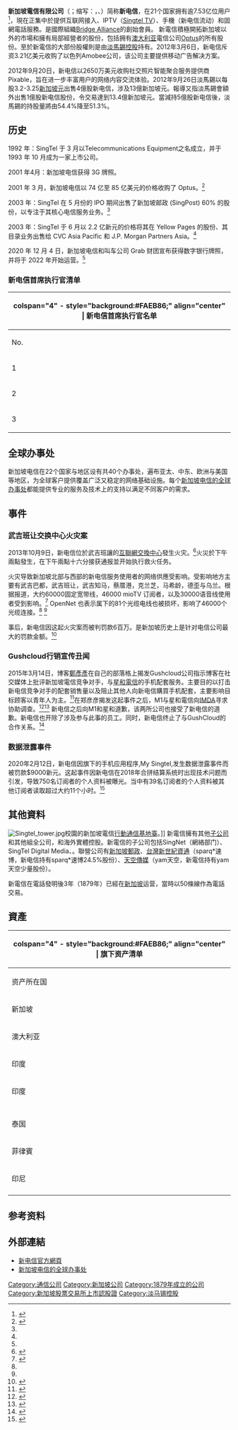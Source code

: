 {{coord|1.299527|103.838506|region:SG|display=title}}

{{Infobox Company
 | name             = 新加坡電信有限公司
 | name_en          = Singapore Telecommunications Limited
 | logo             = [[File:Singtel_logo.svg|File:Singtel logo.svg]]
 | type             = [[上市公司|上市公司]]
 | traded_as        = {{sgx|Z74}}<br>{{otcbb|SGAPY}}
 | genre            = 
 | foundation       = {{Start date and age|1992|4|1|p=yes}}<br />{{SGP}}<ref>{{Cite web |url=http://eresources.nlb.gov.sg/history/events/bad4f49b-de48-4f5c-8f12-70dd31addfd7 |title=Singapore Telecom Goes Public, HistorySG A Online Source Guide |access-date=2016-11-03 |archive-date=2021-02-07 |archive-url=https://web.archive.org/web/20210207153554/https://eresources.nlb.gov.sg/history/events/bad4f49b-de48-4f5c-8f12-70dd31addfd7 |dead-url=no }}</ref> 
 | founder          = 
 | location_city    = 
 | location_country = 
 | location         = {{SIN}}[[烏节路|烏节]]爱斯特路31号[[電信中心_(新加坡)|电信中心]]
 | locations        = 
 | area_served      = [[新加坡|新加坡]]
 | CEO              = 蔡淑君（Chua Sock Koong）
 | industry         = [[通信|通信]]
 | products         = 移动电话、固网电话、互联网接入、IPTV
 | services         = 
 | parent           = [[淡马锡控股|淡马锡控股]]
 | revenue          = {{increase}} $169.61亿[[新元|新元]] {{small|(2016年3月)}}
 | operating_income = {{increase}} $50.13亿新元 {{small|(2016年3月)}}
 | net_income       = {{increase}} $38.71亿新元 {{small|(2016年3月)}}
 | assets           = 
 | equity           = 
 | owner            = 
 | num_employees    = 23000
 | divisions        = 
 | subsid           = *[[Optus|Optus]] [[Australia|Australia]]
*[[Ncs_Pte_Ltd|Ncs Pte Ltd]] 
*Advanced Info Service
*Bharti Airtel
*Globe Telecom
*Trustwave Holdings
*Telkomsel
 | slogan           = 更新，更诚心（Let's make everyday better）
 | zip_code         = 239732
 | telephone_no     = + 65 68383388
 | homepage         = {{URL|singtel.com}}
 | footnotes        = 
 | intl             = yes
}}

'''新加坡電信有限公司'''（{{lang-en|'''Singapore Telecommunications Limited'''}}；缩写：{{lang|en|'''Singtel'''}}，{{sgx|Z74}}、{{otcbb|SGAPY}}）简称'''新电信'''，在21个国家拥有逾7.53亿位用户<ref name="Investor factsheet Jun 2021">{{Cite web|title=Investor factsheet Jun 2021|url=https://www.singtel.com/content/dam/singtel/investorRelations/factsheetsAndPresentation/2022/FY22_Factsheet_v2.pdf|access-date=2022-05-29|format=PDF|publisher=Singtel|language=en-sg}}</ref>，現在正集中於提供互联网接入、IPTV（[[新电信电视|Singtel TV]]）、手機（新电信流动）和固網電話服務。是國際組織[[Bridge_Alliance|Bridge Alliance]]的創始會員。
新電信積極開拓新加坡以外的市場和擁有局部經營者的股份，包括拥有[[澳大利亚|澳大利亚]]電信公司[[Optus|Optus]]的所有股份。至於新電信的大部份股權則是由[[淡馬錫控股|淡馬錫控股]]持有。2012年3月6日，新电信斥资3.21亿美元收购了以色列Amobee公司，该公司主要提供移动广告解决方案。

2012年9月20日，新电信以2650万美元收购社交照片智能聚合服务提供商Pixable，旨在进一步丰富用户的网络内容交流体验。2012年9月26日淡馬錫以每股3.2-3.25[[新加坡元|新加坡元]]出售4億股新电信，涉及13億新加坡元。報導又指淡馬錫會額外出售1億股新电信股份，令交易達到13.4億新加坡元。當減持5億股新电信後，淡馬錫的持股量將由54.4%降至51.3%。{{来源请求}}

==历史==

1992 年：SingTel 于 3 月以Telecommunications Equipment之名成立，并于 1993 年 10 月成为一家上市公司。

2001 年4月：新加坡电信获得 3G 牌照。

2001 年 3 月，新加坡电信以 74 亿至 85 亿美元的价格收购了 Optus。<ref name="mg21">{{Cite web|url=https://www.mg21.com/singtel.html|title=新加坡最大电信服务公司：新加坡电信Singapore Telecommunications Limited – Singtel(SGAPY)|date=2021-08-11|access-date=2021-08-12|archive-date=2021-08-12|archive-url=https://web.archive.org/web/20210812052555/https://www.mg21.com/singtel.html|dead-url=no}}</ref>

2003 年：SingTel 在 5 月份的 IPO 期间出售了新加坡邮政 (SingPost) 60% 的股份，以专注于其核心电信服务业务。<ref name="mg21"/>

2003 年：SingTel 于 6 月以 2.2 亿新元的价格将其在 Yellow Pages 的股份、其目录业务出售给 CVC Asia Pacific 和 J.P. Morgan Partners Asia。<ref name="mg21"/>

2020 年 12 月 4 日，新加坡电信和叫车公司 Grab 财团宣布获得数字银行牌照，并将于 2022 年开始运营。<ref name="mg21"/>
===新电信首席执行官清单===
{| class="wikitable sortable"
|-
! colspan="4" - style="background:#FAEB86;" align="center" | 新电信首席执行官名单
|-
! No. !! 名字 !! 任期 
|-
| 1 || [[李显扬|李显扬]] || 1994年 - 2007年
|-
| 2 || 蔡淑君（Chua Sock Koong） || 2007年 - 2021年
|-
| 3 || 袁坤滿（Yuen Kuan Moon） || 2021年 - 至今
|}

== 全球办事处 ==
新加坡电信在22个国家与地区设有共40个办事处，遍布亚太、中东、欧洲与美国等地区，为全球客户提供覆盖广泛又稳定的网络基础设施。每个[https://web.archive.org/web/20141108021438/http://info.singtel.com/business/singtel-global-offices?utm_source=wikipedia-chi&utm_medium=sgo_link&utm_campaign=wikipedia 新加坡电信的全球办事处]都能提供专业的服务及技术上的支持以满足不同客户的需求。

==事件==
===武吉班让交换中心火灾案===
2013年10月9日，新电信位於武吉班讓的[[互聯網交換中心|互聯網交換中心]]發生火灾。<ref name=":3">{{Cite web|url=https://www.zdnet.com/article/fire-at-singtel-building-disrupts-telco-atm-services/|title=Fire at SingTel building disrupts telco, ATM services|last=Huang|first=Ryan|website=ZDNet|language=en|access-date=2020-02-27|archive-url=https://web.archive.org/web/20171002084818/http://www.zdnet.com/article/fire-at-singtel-building-disrupts-telco-atm-services/|archive-date=2 October 2017|url-status=live}}</ref>火災於下午兩點發生，{{tsl|en|Singapore Civil Defence Force|新加坡民防部队}}在下午兩點十六分接获通报並开始执行救火任务。

火灾导致新加坡北部与西部的新电信服务使用者的网络供應受影响。受影响地方主要有武吉巴都，武吉班让，武吉知马，蔡厝港，克兰芝，马希龄，德歪与乌兰。根据报道，大约60000固定宽带线，46000 mioTV 订阅者，以及30000语音线使用者受到影响。<ref name=":5">{{Cite web|url=https://www.todayonline.com/singapore/singtel-fire-damage-more-extensive-originally-assessed|title=SingTel fire: Services fully restored by 7am tomorrow|website=TODAYonline|access-date=2020-02-27|archive-url=https://web.archive.org/web/20131016161110/http://www.todayonline.com/singapore/singtel-fire-damage-more-extensive-originally-assessed|archive-date=16 October 2013|url-status=live}}</ref> OpenNet 也表示属下的81个光缆电线也被损坏，影响了46000个光缆连接。<ref name=":5" /> <ref name=":3" />

事后，新电信因这起火灾案而被判罚款6百万。是新加坡历史上是针对电信公司最大的罚款金额。<ref>{{Cite web|url=https://www.straitstimes.com/singapore/singtel-fined-a-record-6m-for-bukit-panjang-exchange-fire-opennet-and-citynet-also-fined|title=SingTel fined a record $6m for Bukit Panjang exchange fire; OpenNet and CityNet also fined|last=Tham|first=Irene|date=2014-05-06|website=The Straits Times|language=en|url-status=live|archive-url=https://web.archive.org/web/20200224101434/https://www.straitstimes.com/singapore/singtel-fined-a-record-6m-for-bukit-panjang-exchange-fire-opennet-and-citynet-also-fined|archive-date=24 February 2020|access-date=2020-02-29}}</ref>

===Gushcloud行销宣传丑闻===
2015年3月14日，博客[[下雪_(博客作者)|鄭彥彥]]在自己的部落格上揭发Gushcloud公司指示博客在社交媒体上批评新加坡電信竞争对手，{{tsl|en|M1 (Singaporean company)|M1}}与[[星和電信|星和電信]]的手机配套服务。主要目的以打击新电信竞争对手的配套销售量以及阻止其他人向新电信購買手机配套，主要影响目标顾客以青年人为主。<ref name=":10">{{Cite web|url=https://mothership.sg/2015/03/xiaxues-expose-part-2-gushcloud-asked-bloggers-to-smear-m1-starhub-to-promote-singtel/|title=Xiaxue's exposé Part 2: Gushcloud asked bloggers to smear M1, StarHub to promote SingTel|website=Mothership.sg|language=en-US|access-date=2020-02-29|archive-date=2020-12-24|archive-url=https://web.archive.org/web/20201224152219/https://mothership.sg/2015/03/xiaxues-expose-part-2-gushcloud-asked-bloggers-to-smear-m1-starhub-to-promote-singtel/|dead-url=no}}</ref>在郑彦彦揭发这起事件之后，M1与星和電信向[[IMDA|IMDA]]寻求协助调查。<ref>{{Cite web|url=https://mothership.sg/2015/03/starhub-deeply-disturbed-by-advertising-tactics-used-by-gushcloud/|title=Starhub "deeply disturbed" with advertising tactics used by Gushcloud|website=Mothership.sg|language=en-US|access-date=2020-02-29|archive-date=2020-12-24|archive-url=https://web.archive.org/web/20201224153211/https://mothership.sg/2015/03/starhub-deeply-disturbed-by-advertising-tactics-used-by-gushcloud/|dead-url=no}}</ref><ref>{{Cite web|url=https://mothership.sg/2015/03/m1-requests-infocomm-development-authority-of-singapore-to-look-into-gushcloud-bloggers-smear-campaign/|title=M1 requests Infocomm Development Authority of Singapore to look into Gushcloud bloggers' smear campaign|website=Mothership.sg|language=en-US|access-date=2020-02-29|archive-date=2021-02-07|archive-url=https://web.archive.org/web/20210207153632/https://mothership.sg/2015/03/m1-requests-infocomm-development-authority-of-singapore-to-look-into-gushcloud-bloggers-smear-campaign/|dead-url=no}}</ref>
新电信之后向M1和星和道歉，该两所公司也接受了新电信的道歉。新电信也开除了涉及参与此事的员工。同时，新电信终止了与GushCloud的合作关系。<ref>{{Cite web |url=https://www.todayonline.com/singapore/singtel-terminates-services-gushcloud-employee-involved-no-longer-them |title=存档副本 |access-date=2021-01-31 |archive-date=2019-05-15 |archive-url=https://web.archive.org/web/20190515013750/https://www.todayonline.com/singapore/singtel-terminates-services-gushcloud-employee-involved-no-longer-them |dead-url=no }}</ref>
===数据泄露事件===
2020年2月12日，新电信因旗下的手机应用程序,My Singtel,发生数据泄露事件而被罚款$9000新元。这起事件因新电信在2018年合拼结算系统时出现技术问题而引发，导致750名订阅者的个人资料被曝光。当中有39名订阅者的个人资料被其他订阅者读取超过大约11个小时。<ref>{{Cite web |url=https://www.straitstimes.com/business/companies-markets/singtel-sph-magazines-and-others-fined-66000-for-data-protection-breaches |title=存档副本 |access-date=2021-01-31 |archive-date=2020-02-14 |archive-url=https://web.archive.org/web/20200214075216/https://www.straitstimes.com/business/companies-markets/singtel-sph-magazines-and-others-fined-66000-for-data-protection-breaches |dead-url=no }}</ref>

== 其他資料 ==
[[File:Singtel_tower.jpg|thumb]]校園的新加坡電信[[行動通信基地臺|行動通信基地臺]]。]]
新電信擁有其他[[子公司|子公司]]和其他組全公司，和海外實體控股。新電信的子公司包括SingNet（網絡部门）、SingTel Digital Media、{{tsl|en|NCS Group|NCS有限公司}}。聯營公司有[[新加坡郵政|新加坡郵政]]、[[台灣|台灣]][[新世紀資通|新世紀資通]]（sparq*速博，新电信持有sparq*速博24.5%股份）、[[天空傳媒|天空傳媒]]（yam天空，新電信持有yam天空少量股份）。

新電信在電話發明後3年（1879年）已經在[[新加坡|新加坡]]运营，當時以50條線作為電話交易。

== 資產==
{| class="wikitable sortable"
|-
! colspan="4" - style="background:#FAEB86;" align="center" | 旗下资产清单
|-
! 资产所在国 !! 业务名称 !! 股份 
|-
| 新加坡 || NCS Pte Ltd || 
|-
| 澳大利亚 || Optus || 
|-
| 印度 || Bharti Airtel ||39.5％
|-
| 印度 || Bharti Telecom ||48.9％
|-
| ||巴帝非洲 （Airtel Africa） ||
|-
| || Airtel Payments Bank ||
|-
| 泰国 ||AdvancedInfo.||23.3%
|-
| 菲律賓 || Globe Telecom ||20.11％
|-
| 印尼 || Telkomsel ||35%
|-
|}

== 参考资料 ==
{{reflist}}

== 外部連結 ==
*[https://www.singtel.com 新电信官方網頁] {{Wayback|url=https://www.singtel.com/ |date=20210323130623 }}
*[https://www.singtel.com/business/singtel-global-offices 新加坡电信的全球办事处] {{Wayback|url=https://www.singtel.com/business/singtel-global-offices |date=20190118183417 }}

{{新加坡移动电话运营商}}
{{新加坡企業}}
{{FTSE STI}}
{{信息技术大公司}} 
{{主要电信公司}}
{{Authority control}}
[[Category:通信公司|Category:通信公司]]
[[Category:新加坡公司|Category:新加坡公司]]
[[Category:1879年成立的公司|Category:1879年成立的公司]]
[[Category:新加坡股票交易所上市認股證|Category:新加坡股票交易所上市認股證]]
[[Category:淡马锡控股|Category:淡马锡控股]]